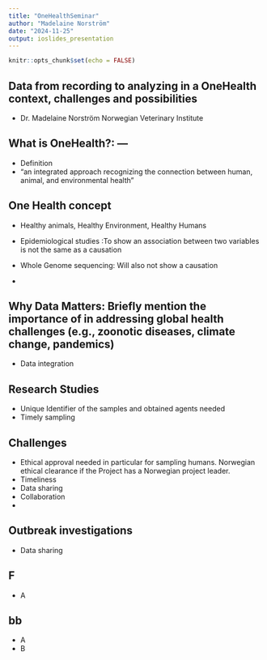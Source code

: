 ```yaml
---
title: "OneHealthSeminar"
author: "Madelaine Norström"
date: "2024-11-25"
output: ioslides_presentation
---
```


```r
knitr::opts_chunk$set(echo = FALSE)
```



## Data from recording to analyzing in a OneHealth context, challenges and possibilities
 - Dr. Madelaine Norström
 Norwegian Veterinary Institute

## What is OneHealth?: —
 - Definition
 - "an integrated approach recognizing the connection between human, animal, and environmental health"
 
## One Health concept
 - Healthy animals, Healthy Environment, Healthy Humans
 - Epidemiological studies :To show an association between two variables is not the same as a causation
 
 - Whole Genome sequencing: Will also not show a causation
 - 
 
## Why Data Matters: Briefly mention the importance of  in addressing global health challenges (e.g., zoonotic diseases, climate change, pandemics)
 - Data integration

## Research Studies
 - Unique Identifier of the samples and obtained agents needed
 - Timely sampling 

## Challenges
 - Ethical approval needed in particular for sampling humans. Norwegian ethical clearance if the Project has a Norwegian project leader.
 - Timeliness 
 - Data sharing
 - Collaboration
 - 


## Outbreak investigations
 - Data sharing
 
## F
 - A
 


## bb
 - A
 - B





